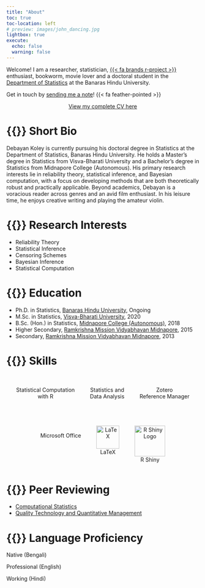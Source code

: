 ```yaml
---
title: "About"
toc: true
toc-location: left
# preview: images/john_dancing.jpg
lightbox: true
execute: 
  echo: false
  warning: false
---
```


Welcome! I am a researcher, statistician, [{{< fa brands r-project >}}](https://www.r-project.org/about.html) enthusiast, bookworm, movie lover and a doctoral student in the [Department of Statistics](https://bhu.ac.in/Site/UnitHomeTemplate/1_159_487_Department-of-Statistics-Home) at the Banaras Hindu University.

Get in touch by [sending me a note](/contact.qmd)! {{< fa feather-pointed >}}

<center><a href="Debayan_Koley_CV.pdf" target="_blank" rel="noopener">View my complete CV here</a></center>

# {{<fa street-view>}} Short Bio

Debayan Koley is currently pursuing his doctoral degree in Statistics at the Department of Statistics, Banaras Hindu University. He holds a Master's degree in Statistics from Visva-Bharati University and a Bachelor's degree in Statistics from Midnapore College (Autonomous). His primary research interests lie in reliability theory, statistical inference, and Bayesian computation, with a focus on developing methods that are both theoretically robust and practically applicable. Beyond academics, Debayan is a voracious reader across genres and an avid film enthusiast. In his leisure time, he enjoys creative writing and playing the amateur violin.

# {{<fa magnifying-glass-plus>}} Research Interests

-   Reliability Theory
-   Statistical Inference
-   Censoring Schemes
-   Bayesian Inference
-   Statistical Computation

# {{<fa user-graduate>}} Education

-   Ph.D. in Statistics, [Banaras Hindu University](https://www.bhu.ac.in/Site/Home/1_2_16_Main-Site), Ongoing
-   M.Sc. in Statistics, [Visva-Bharati University](https://www.visvabharati.ac.in/Visva_Bharati.html), 2020
-   B.Sc. (Hon.) in Statistics, [Midnapore College (Autonomous)](https://midnaporecollege.ac.in/), 2018
-   Higher Secondary, [Ramkrishna Mission Vidyabhavan Midnapore](https://www.rkmvmidnapore.org/), 2015
-   Secondary, [Ramkrishna Mission Vidyabhavan Midnapore](https://www.rkmvmidnapore.org/), 2013

<!-- # {{<fa user-tie>}} Experience -->

# {{<fa gear>}} Skills

::::::::: {style="display: flex; flex-wrap: wrap; justify-content: center; gap: 40px; text-align: center;"}
<div>

<i class="fa-brands fa-r-project fa-beat fa-3x" style="color: blue;"></i><br> Statistical Computation <br> with R

</div>

<div>

<i class="fa-solid fa-chart-line fa-flip fa-3x" style="color: green;"></i><br> Statistics and <br> Data Analysis

</div>

<div>

<i class="fa-solid fa-z fa-bounce fa-3x" style="color: red;"></i><br> Zotero <br> Reference Manager

</div>

<div>

<i class="fa-brands fa-microsoft fa-fade fa-3x" style="color: blue;"></i><br> Microsoft Office

</div>

<div>

<img src="https://upload.wikimedia.org/wikipedia/commons/9/92/LaTeX_logo.svg" alt="LaTeX" class="latex-logo" width="60"/><br> LaTeX

</div>

<div>

<img src="https://raw.githubusercontent.com/rstudio/hex-stickers/master/PNG/shiny.png" alt="R Shiny Logo" class="shiny-logo" width="80"/><br> R Shiny

</div>
:::::::::

# {{<fa users>}} Peer Reviewing

-   [Computational Statistics](https://link.springer.com/journal/180)
-   [Quality Technology and Quantitative Management](https://www.tandfonline.com/journals/ttqm20)

# {{<fa language>}} Language Proficiency

:::: language-bar
::: {.language-level style="width: 90%;"}
Native (Bengali)
:::
::::

:::: language-bar
::: {.language-level style="width: 75%;"}
Professional (English)
:::
::::

:::: language-bar
::: {.language-level style="width: 50%;"}
Working (Hindi)
:::
::::
